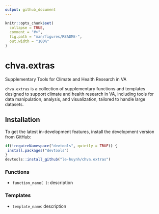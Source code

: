 ```yaml
---
output: github_document
---
```


<!-- README.md is generated from README.Rmd. Please edit that file -->

```r
knitr::opts_chunk$set(
  collapse = TRUE,
  comment = "#>",
  fig.path = "man/figures/README-",
  out.width = "100%"
)
```

# chva.extras 

Supplementary Tools for Climate and Health Research in VA  

`chva.extras` is a collection of supplementary functions and templates designed 
to support climate and health research in VA, including tools for data manipulation, 
analysis, and visualization, tailored to handle large datasets.  

## Installation

To get the latest in-development features, install the development version from GitHub:

``` r
if(!requireNamespace("devtools", quietly = TRUE)) {
 install.packages("devtools")
}
devtools::install_github("le-huynh/chva.extras")
```

### Functions
- `function_name( )`: description

### Templates
- `template_name`: description 

